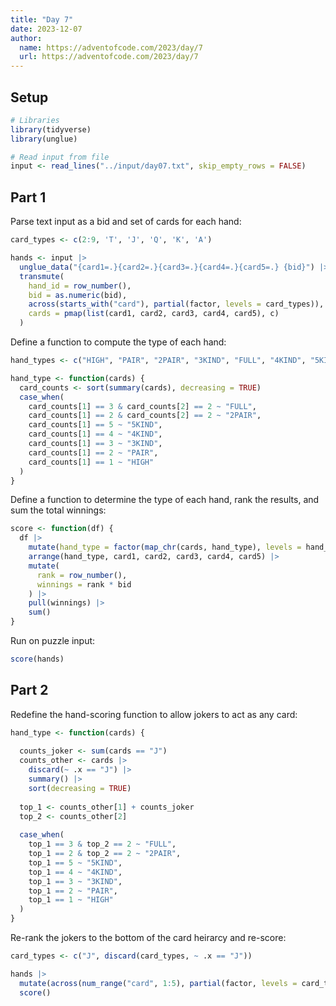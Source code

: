 ```yaml
---
title: "Day 7"
date: 2023-12-07
author:
  name: https://adventofcode.com/2023/day/7
  url: https://adventofcode.com/2023/day/7
---
```


## Setup

```r

# Libraries
library(tidyverse)
library(unglue)

# Read input from file
input <- read_lines("../input/day07.txt", skip_empty_rows = FALSE)

```

## Part 1

Parse text input as a bid and set of cards for each hand:

```r

card_types <- c(2:9, 'T', 'J', 'Q', 'K', 'A')

hands <- input |> 
  unglue_data("{card1=.}{card2=.}{card3=.}{card4=.}{card5=.} {bid}") |> 
  transmute(
    hand_id = row_number(),
    bid = as.numeric(bid),
    across(starts_with("card"), partial(factor, levels = card_types)),
    cards = pmap(list(card1, card2, card3, card4, card5), c)
  )

```

Define a function to compute the type of each hand:

```r

hand_types <- c("HIGH", "PAIR", "2PAIR", "3KIND", "FULL", "4KIND", "5KIND")

hand_type <- function(cards) {
  card_counts <- sort(summary(cards), decreasing = TRUE)
  case_when(
    card_counts[1] == 3 & card_counts[2] == 2 ~ "FULL",
    card_counts[1] == 2 & card_counts[2] == 2 ~ "2PAIR",
    card_counts[1] == 5 ~ "5KIND",
    card_counts[1] == 4 ~ "4KIND",
    card_counts[1] == 3 ~ "3KIND",
    card_counts[1] == 2 ~ "PAIR",
    card_counts[1] == 1 ~ "HIGH"
  )
}

```

Define a function to determine the type of each hand, rank the results, and sum the total winnings:

```r

score <- function(df) {
  df |> 
    mutate(hand_type = factor(map_chr(cards, hand_type), levels = hand_types)) |> 
    arrange(hand_type, card1, card2, card3, card4, card5) |> 
    mutate(
      rank = row_number(),
      winnings = rank * bid
    ) |> 
    pull(winnings) |> 
    sum()
}

```

Run on puzzle input:

```r

score(hands)

```


## Part 2

Redefine the hand-scoring function to allow jokers to act as any card:

```r

hand_type <- function(cards) {
  
  counts_joker <- sum(cards == "J")
  counts_other <- cards |> 
    discard(~ .x == "J") |> 
    summary() |> 
    sort(decreasing = TRUE)
  
  top_1 <- counts_other[1] + counts_joker
  top_2 <- counts_other[2]
  
  case_when(
    top_1 == 3 & top_2 == 2 ~ "FULL",
    top_1 == 2 & top_2 == 2 ~ "2PAIR",
    top_1 == 5 ~ "5KIND",
    top_1 == 4 ~ "4KIND",
    top_1 == 3 ~ "3KIND",
    top_1 == 2 ~ "PAIR",
    top_1 == 1 ~ "HIGH"
  )
}

```


Re-rank the jokers to the bottom of the card heirarcy and re-score:

```r

card_types <- c("J", discard(card_types, ~ .x == "J"))

hands |> 
  mutate(across(num_range("card", 1:5), partial(factor, levels = card_types))) |> 
  score()

```





